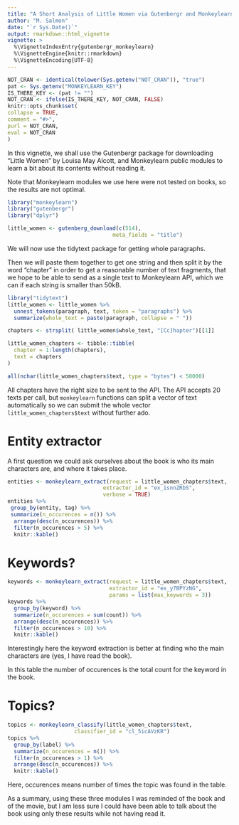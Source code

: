 ```yaml
---
title: "A Short Analysis of Little Women via Gutenbergr and Monkeylearn"
author: "M. Salmon"
date: "`r Sys.Date()`"
output: rmarkdown::html_vignette
vignette: >
  %\VignetteIndexEntry{gutenbergr_monkeylearn}
  %\VignetteEngine{knitr::rmarkdown}
  %\VignetteEncoding{UTF-8}
---
```


  ```r
NOT_CRAN <- identical(tolower(Sys.getenv("NOT_CRAN")), "true")
pat <- Sys.getenv("MONKEYLEARN_KEY")
IS_THERE_KEY <- (pat != "")
NOT_CRAN <- ifelse(IS_THERE_KEY, NOT_CRAN, FALSE)
knitr::opts_chunk$set(
  collapse = TRUE,
  comment = "#>",
  purl = NOT_CRAN,
  eval = NOT_CRAN
)
```

In this vignette, we shall use the Gutenbergr package for downloading "Little Women"
by  Louisa May Alcott,
and Monkeylearn public modules to learn a bit about its contents without reading it.

Note that Monkeylearn modules we use here were not tested on books, so the results are not optimal.

```r
library("monkeylearn")
library("gutenbergr")
library("dplyr")

little_women <- gutenberg_download(c(514),
                                 meta_fields = "title")


```


We will now use the tidytext package for getting whole paragraphs.

Then we will paste them together to get one string and then split it by the word
"chapter" in order to get a reasonable number of text fragments, that we hope to be able to send as
a single text to Monkeylearn API, which we can if each string is smaller than 50kB.

```r

library("tidytext")
little_women <- little_women %>%
  unnest_tokens(paragraph, text, token = "paragraphs") %>%
  summarize(whole_text = paste(paragraph, collapse = " "))

chapters <- strsplit( little_women$whole_text, "[Cc]hapter")[[1]]

little_women_chapters <- tibble::tibble(
  chapter = 1:length(chapters),
  text = chapters
)

all(nchar(little_women_chapters$text, type = "bytes") < 50000)

```

All chapters have the right size to be sent to the API. The API accepts 20 texts
per call, but `monkeylearn` functions can split a vector of text automatically so we
can submit the whole vector `little_women_chapters$text` without further ado.

# Entity extractor

A first question we could ask ourselves about the book is who its main characters are,
and where it takes place.


```r

entities <- monkeylearn_extract(request = little_women_chapters$text,
                              extractor_id = "ex_isnnZRbS",
                              verbose = TRUE)
entities %>%
 group_by(entity, tag) %>%
 summarize(n_occurences = n()) %>%
  arrange(desc(n_occurences)) %>%
  filter(n_occurences > 5) %>%
  knitr::kable()
```

# Keywords?

```r

keywords <- monkeylearn_extract(request = little_women_chapters$text,
                                extractor_id = "ex_y7BPYzNG",
                                params = list(max_keywords = 3))
keywords %>%
  group_by(keyword) %>%
  summarize(n_occurences = sum(count)) %>%
  arrange(desc(n_occurences)) %>%
  filter(n_occurences > 10) %>%
  knitr::kable()
```

Interestingly here the keyword extraction is better at finding who the main characters are (yes, I have read the book).

In this table the number of occurences is the total count for the keyword in the book.

# Topics?

```r

topics <- monkeylearn_classify(little_women_chapters$text,
                     classifier_id = "cl_5icAVzKR")
topics %>%
  group_by(label) %>%
  summarize(n_occurences = n()) %>%
  filter(n_occurences > 1) %>%
  arrange(desc(n_occurences)) %>%
  knitr::kable()

```

Here, occurences means number of times the topic was found in the table.

As a summary, using these three modules I was reminded of the book and of the movie, but
I am less sure I could have been able to talk about the book using only these results while not having read it.

